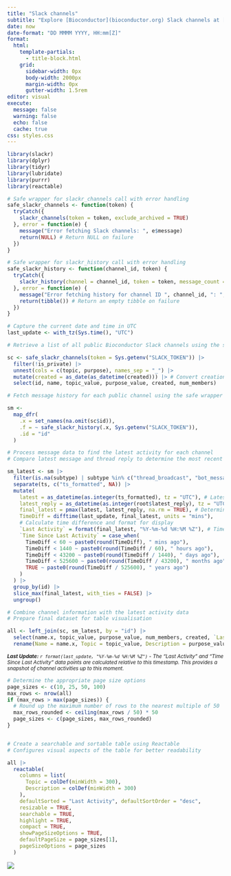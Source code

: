 ```yaml
---
title: "Slack channels"
subtitle: "Explore [Bioconductor](bioconductor.org) Slack channels at [https://slack.bioconductor.org/](https://slack.bioconductor.org/) and join conversations that spark your interest. Our table lists all public channels, updated daily at midnight UTC. It displays the date and time of the last activity - whether it's a message or a thread reply - alongside a notation indicating how recent this activity was at the time of the last update. Open to everyone interested in Bioconductor, these channels are a great place to participate and collaborate."
date: now
date-format: "DD MMMM YYYY, HH:mm[Z]"
format: 
  html: 
    template-partials:
      - title-block.html
    grid:
      sidebar-width: 0px
      body-width: 2000px
      margin-width: 0px
      gutter-width: 1.5rem
editor: visual
execute:
  message: false
  warning: false
  echo: false
  cache: true
css: styles.css
---
```


```r
library(slackr)
library(dplyr)
library(tidyr)
library(lubridate)
library(purrr)
library(reactable)

# Safe wrapper for slackr_channels call with error handling
safe_slackr_channels <- function(token) {
  tryCatch({
    slackr_channels(token = token, exclude_archived = TRUE)
  }, error = function(e) {
    message("Error fetching Slack channels: ", e$message)
    return(NULL) # Return NULL on failure
  })
}

# Safe wrapper for slackr_history call with error handling 
safe_slackr_history <- function(channel_id, token) {
  tryCatch({
    slackr_history(channel = channel_id, token = token, message_count = 100)
  }, error = function(e) {
    message("Error fetching history for channel ID ", channel_id, ": ", e$message)
    return(tibble()) # Return an empty tibble on failure
  })
}

# Capture the current date and time in UTC
last_update <- with_tz(Sys.time(), "UTC")
```

```r
# Retrieve a list of all public Bioconductor Slack channels using the safe wrapper function

sc <- safe_slackr_channels(token = Sys.getenv("SLACK_TOKEN")) |>
  filter(!is_private) |>
  unnest(cols = c(topic, purpose), names_sep = "_") |>
  mutate(created = as_date(as_datetime(created))) |> # Convert creation timestamp to readable date
  select(id, name, topic_value, purpose_value, created, num_members)
```

```r
# Fetch message history for each public channel using the safe wrapper function

sm <-
  map_dfr(
    .x = set_names(na.omit(sc$id)),
    .f = ~ safe_slackr_history(.x, Sys.getenv("SLACK_TOKEN")),
    .id = "id"
  )
```

```r
# Process message data to find the latest activity for each channel
# Compare latest message and thread reply to determine the most recent

sm_latest <- sm |>
  filter(is.na(subtype) | subtype %in% c("thread_broadcast", "bot_message")) |>
  separate(ts, c("ts_formatted", NA)) |>
  mutate(
    latest = as_datetime(as.integer(ts_formatted), tz = "UTC"), # Latest message timestamp
    latest_reply = as_datetime(as.integer(root$latest_reply), tz = "UTC"), # Latest reply in a thread
    final_latest = pmax(latest, latest_reply, na.rm = TRUE), # Determine the most recent activity
    TimeDiff = difftime(last_update, final_latest, units = "mins"),
    # Calculate time difference and format for display
    `Last Activity` = format(final_latest, "%Y-%m-%d %H:%M %Z"), # Timestamp of last activity
    `Time Since Last Activity` = case_when(
      TimeDiff < 60 ~ paste0(round(TimeDiff), " mins ago"),
      TimeDiff < 1440 ~ paste0(round(TimeDiff / 60), " hours ago"),
      TimeDiff < 43200 ~ paste0(round(TimeDiff / 1440), " days ago"),
      TimeDiff < 525600 ~ paste0(round(TimeDiff / 43200), " months ago"),
      TRUE ~ paste0(round(TimeDiff / 525600), " years ago")
    )
  ) |>
  group_by(id) |>
  slice_max(final_latest, with_ties = FALSE) |>
  ungroup()
```

```r
# Combine channel information with the latest activity data
# Prepare final dataset for table visualisation

all <- left_join(sc, sm_latest, by = "id") |>
  select(name.x, topic_value, purpose_value, num_members, created, `Last Activity`, `Time Since Last Activity`) |>
  rename(Name = name.x, Topic = topic_value, Description = purpose_value, `Number of Members` = num_members, `Created` = created)
```



[**Last Update:** `r format(last_update, "%Y-%m-%d %H:%M %Z")` - The "Last Activity" and "Time Since Last Activity" data points are calculated relative to this timestamp. This provides a snapshot of channel activities up to this moment.]{style="font-size: smaller; font-style: italic;"}


```r
# Determine the appropriate page size options
page_sizes <- c(10, 25, 50, 100)
max_rows <- nrow(all)
if (max_rows > max(page_sizes)) {
  # Round up the maximum number of rows to the nearest multiple of 50
  max_rows_rounded <- ceiling(max_rows / 50) * 50
  page_sizes <- c(page_sizes, max_rows_rounded)
}


# Create a searchable and sortable table using Reactable
# Configures visual aspects of the table for better readability

all |>
  reactable(
    columns = list(
      Topic = colDef(minWidth = 300),
      Description = colDef(minWidth = 300)
    ),
    defaultSorted = "Last Activity", defaultSortOrder = "desc",
    resizable = TRUE,
    searchable = TRUE,
    highlight = TRUE,
    compact = TRUE,
    showPageSizeOptions = TRUE,
    defaultPageSize = page_sizes[1],
    pageSizeOptions = page_sizes
  )
```

[![](https://github.githubassets.com/favicon.ico)](https://github.com/mblue9/BiocSlack)
